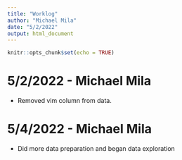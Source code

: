 ```yaml
---
title: "Worklog"
author: "Michael Mila"
date: "5/2/2022"
output: html_document
---
```


```r
knitr::opts_chunk$set(echo = TRUE)
```

# 5/2/2022 - Michael Mila

- Removed vim column from data.

# 5/4/2022 - Michael Mila

- Did more data preparation and began data exploration